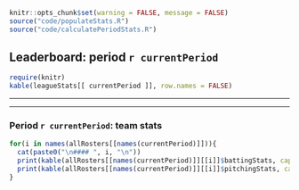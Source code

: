 ```r
knitr::opts_chunk$set(warning = FALSE, message = FALSE)
source("code/populateStats.R")
source("code/calculatePeriodStats.R")
```

## Leaderboard: period `r currentPeriod`

```r
require(knitr)
kable(leagueStats[[ currentPeriod ]], row.names = FALSE)
```

* * *
* * *

### Period `r currentPeriod`: team stats

```r
for(i in names(allRosters[[names(currentPeriod)]])){
  cat(paste0("\n#### ", i, "\n"))
  print(kable(allRosters[[names(currentPeriod)]][[i]]$battingStats, caption="batters", row.names = FALSE))
  print(kable(allRosters[[names(currentPeriod)]][[i]]$pitchingStats, caption="pitchers", row.names = FALSE))
}
```
